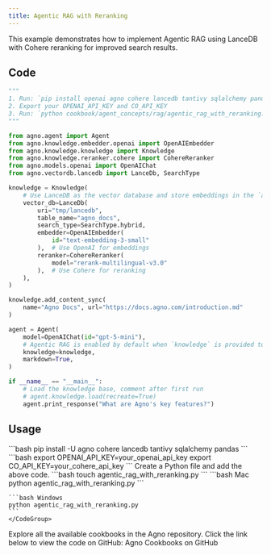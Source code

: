```yaml
---
title: Agentic RAG with Reranking
---
```


This example demonstrates how to implement Agentic RAG using LanceDB with Cohere reranking for improved search results.

## Code

```python agentic_rag_with_reranking.py
"""
1. Run: `pip install openai agno cohere lancedb tantivy sqlalchemy pandas` to install the dependencies
2. Export your OPENAI_API_KEY and CO_API_KEY
3. Run: `python cookbook/agent_concepts/rag/agentic_rag_with_reranking.py` to run the agent
"""

from agno.agent import Agent
from agno.knowledge.embedder.openai import OpenAIEmbedder
from agno.knowledge.knowledge import Knowledge
from agno.knowledge.reranker.cohere import CohereReranker
from agno.models.openai import OpenAIChat
from agno.vectordb.lancedb import LanceDb, SearchType

knowledge = Knowledge(
    # Use LanceDB as the vector database and store embeddings in the `agno_docs` table
    vector_db=LanceDb(
        uri="tmp/lancedb",
        table_name="agno_docs",
        search_type=SearchType.hybrid,
        embedder=OpenAIEmbedder(
            id="text-embedding-3-small"
        ),  # Use OpenAI for embeddings
        reranker=CohereReranker(
            model="rerank-multilingual-v3.0"
        ),  # Use Cohere for reranking
    ),
)

knowledge.add_content_sync(
    name="Agno Docs", url="https://docs.agno.com/introduction.md"
)

agent = Agent(
    model=OpenAIChat(id="gpt-5-mini"),
    # Agentic RAG is enabled by default when `knowledge` is provided to the Agent.
    knowledge=knowledge,
    markdown=True,
)

if __name__ == "__main__":
    # Load the knowledge base, comment after first run
    # agent.knowledge.load(recreate=True)
    agent.print_response("What are Agno's key features?")
```

## Usage

<Steps>
  <Snippet file="create-venv-step.mdx" />

  <Step title="Install libraries">
    ```bash
    pip install -U agno cohere lancedb tantivy sqlalchemy pandas
    ```
  </Step>

  <Step title="Set environment variables">
    ```bash
    export OPENAI_API_KEY=your_openai_api_key
    export CO_API_KEY=your_cohere_api_key
    ```
  </Step>


  <Step title="Create a Python file">
    Create a Python file and add the above code.
    ```bash
    touch agentic_rag_with_reranking.py
    ```
  </Step>

  <Step title="Run Agent">
    <CodeGroup>
    ```bash Mac
    python agentic_rag_with_reranking.py
    ```

    ```bash Windows
    python agentic_rag_with_reranking.py
    ```
    </CodeGroup>
  </Step>

  <Step title="Find All Cookbooks">
  Explore all the available cookbooks in the Agno repository. Click the link below to view the code on GitHub:

  <Link href="https://github.com/agno-agi/agno/tree/main/cookbook/agents/rag" target="_blank">
    Agno Cookbooks on GitHub
  </Link>
</Step>
</Steps>